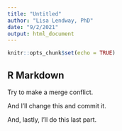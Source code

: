 ```yaml
---
title: "Untitled"
author: "Lisa Lendway, PhD"
date: "9/2/2021"
output: html_document
---
```


```r
knitr::opts_chunk$set(echo = TRUE)
```

## R Markdown

Try to make a merge conflict.

And I'll change this and commit it.


And, lastly, I'll do this last part. 
